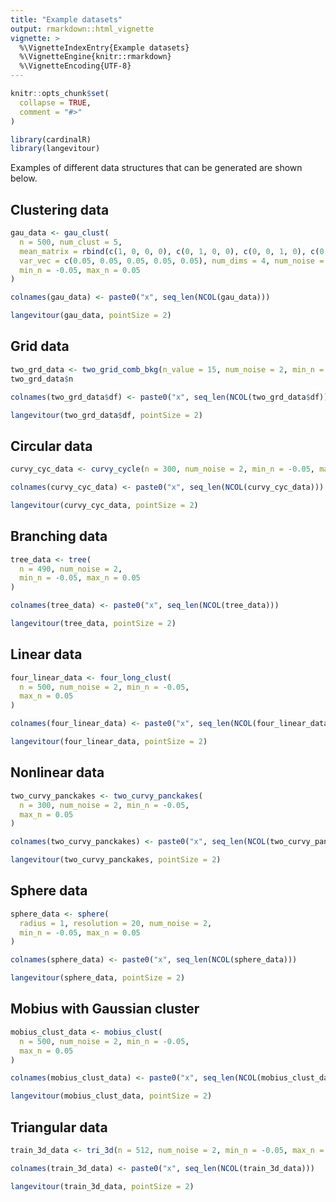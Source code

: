 ```yaml
---
title: "Example datasets"
output: rmarkdown::html_vignette
vignette: >
  %\VignetteIndexEntry{Example datasets}
  %\VignetteEngine{knitr::rmarkdown}
  %\VignetteEncoding{UTF-8}
---
```


```r
knitr::opts_chunk$set(
  collapse = TRUE,
  comment = "#>"
)
```

```r
library(cardinalR)
library(langevitour)
```

Examples of different data structures that can be generated are shown below.

## Clustering data

```r
gau_data <- gau_clust(
  n = 500, num_clust = 5,
  mean_matrix = rbind(c(1, 0, 0, 0), c(0, 1, 0, 0), c(0, 0, 1, 0), c(0, 0, 0, 1), c(0, 0, 0, 0)),
  var_vec = c(0.05, 0.05, 0.05, 0.05, 0.05), num_dims = 4, num_noise = 2,
  min_n = -0.05, max_n = 0.05
)

colnames(gau_data) <- paste0("x", seq_len(NCOL(gau_data)))

langevitour(gau_data, pointSize = 2)
```

## Grid data

```r
two_grd_data <- two_grid_comb_bkg(n_value = 15, num_noise = 2, min_n = -0.05, max_n = 0.05)
two_grd_data$n

colnames(two_grd_data$df) <- paste0("x", seq_len(NCOL(two_grd_data$df)))

langevitour(two_grd_data$df, pointSize = 2)
```

## Circular data

```r
curvy_cyc_data <- curvy_cycle(n = 300, num_noise = 2, min_n = -0.05, max_n = 0.05)

colnames(curvy_cyc_data) <- paste0("x", seq_len(NCOL(curvy_cyc_data)))

langevitour(curvy_cyc_data, pointSize = 2)
```

## Branching data

```r
tree_data <- tree(
  n = 490, num_noise = 2,
  min_n = -0.05, max_n = 0.05
)

colnames(tree_data) <- paste0("x", seq_len(NCOL(tree_data)))

langevitour(tree_data, pointSize = 2)
```

## Linear data

```r
four_linear_data <- four_long_clust(
  n = 500, num_noise = 2, min_n = -0.05,
  max_n = 0.05
)

colnames(four_linear_data) <- paste0("x", seq_len(NCOL(four_linear_data)))

langevitour(four_linear_data, pointSize = 2)
```

## Nonlinear data

```r
two_curvy_panckakes <- two_curvy_panckakes(
  n = 300, num_noise = 2, min_n = -0.05,
  max_n = 0.05
)

colnames(two_curvy_panckakes) <- paste0("x", seq_len(NCOL(two_curvy_panckakes)))

langevitour(two_curvy_panckakes, pointSize = 2)
```

## Sphere data

```r
sphere_data <- sphere(
  radius = 1, resolution = 20, num_noise = 2,
  min_n = -0.05, max_n = 0.05
)

colnames(sphere_data) <- paste0("x", seq_len(NCOL(sphere_data)))

langevitour(sphere_data, pointSize = 2)
```

## Mobius with Gaussian cluster

```r
mobius_clust_data <- mobius_clust(
  n = 500, num_noise = 2, min_n = -0.05,
  max_n = 0.05
)

colnames(mobius_clust_data) <- paste0("x", seq_len(NCOL(mobius_clust_data)))

langevitour(mobius_clust_data, pointSize = 2)
```

## Triangular data

```r
train_3d_data <- tri_3d(n = 512, num_noise = 2, min_n = -0.05, max_n = 0.05)

colnames(train_3d_data) <- paste0("x", seq_len(NCOL(train_3d_data)))

langevitour(train_3d_data, pointSize = 2)
```
